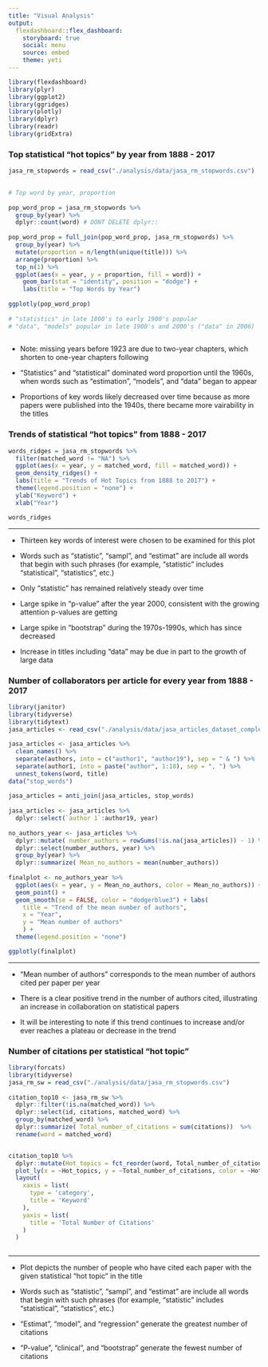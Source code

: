 ```yaml
---
title: "Visual Analysis"
output: 
  flexdashboard::flex_dashboard:
    storyboard: true
    social: menu
    source: embed
    theme: yeti 
---
```


```r
library(flexdashboard)
library(plyr)
library(ggplot2)
library(ggridges)
library(plotly)
library(dplyr)
library(readr)
library(gridExtra)
```

### Top statistical "hot topics" by year from 1888 - 2017

```r

jasa_rm_stopwords = read_csv("./analysis/data/jasa_rm_stopwords.csv")

 
# Top word by year, proportion
 
pop_word_prop = jasa_rm_stopwords %>%
  group_by(year) %>%
  dplyr::count(word) # DONT DELETE dplyr::
  
pop_word_prop = full_join(pop_word_prop, jasa_rm_stopwords) %>% 
  group_by(year) %>% 
  mutate(proportion = n/length(unique(title))) %>%
  arrange(proportion) %>%
  top_n(1) %>%
  ggplot(aes(x = year, y = proportion, fill = word)) +
    geom_bar(stat = "identity", position = "dodge") +
    labs(title = "Top Words by Year")
 
ggplotly(pop_word_prop)
 
# "statistics" in late 1800's to early 1900's popular
# "data", "models" popular in late 1900's and 2000's ("data" in 2006)
 

```

- Note: missing years before 1923 are due to two-year chapters, which shorten to one-year chapters following

- "Statistics" and "statistical" dominated word proportion until the 1960s, when words such as "estimation", "models", and "data" began to appear

- Proportions of key words likely decreased over time because as more papers were published into the 1940s, there became more vairability in the titles

### Trends of statistical "hot topics" from 1888 - 2017

```r

words_ridges = jasa_rm_stopwords %>%
  filter(matched_word != "NA") %>%
  ggplot(aes(x = year, y = matched_word, fill = matched_word)) +
  geom_density_ridges() +
  labs(title = "Trends of Hot Topics from 1888 to 2017") + 
  theme(legend.position = "none") +
  ylab("Keyword") +
  xlab("Year")

words_ridges

```

***

- Thirteen key words of interest were chosen to be examined for this plot 

- Words such as "statistic", "sampl", and "estimat" are include all words that begin with such phrases (for example, "statistic" includes "statistical", "statistics", etc.)

- Only "statistic" has remained relatively steady over time

- Large spike in "p-value" after the year 2000, consistent with the growing attention p-values are getting

- Large spike in "bootstrap" during the 1970s-1990s, which has since decreased

- Increase in titles including "data" may be due in part to the growth of large data

### Number of collaborators per article for every year from 1888 - 2017
    
```r

library(janitor)
library(tidyverse)
library(tidytext)
jasa_articles <- read_csv("./analysis/data/jasa_articles_dataset_complete.csv")
 
jasa_articles <- jasa_articles %>%
  clean_names() %>%
  separate(authors, into = c("author1", "author19"), sep = " & ") %>%
  separate(author1, into = paste("author", 1:18), sep = ", ") %>%
  unnest_tokens(word, title)
data("stop_words")
 
jasa_articles = anti_join(jasa_articles, stop_words)
 
jasa_articles <- jasa_articles %>%
  dplyr::select(`author 1`:author19, year)
 
no_authors_year <- jasa_articles %>%
  dplyr::mutate( number_authors = rowSums(!is.na(jasa_articles)) - 1) %>%
  dplyr::select(number_authors, year) %>%
  group_by(year) %>%
  dplyr::summarize( Mean_no_authors = mean(number_authors))
 
finalplot <- no_authors_year %>%
  ggplot(aes(x = year, y = Mean_no_authors, color = Mean_no_authors)) +
  geom_point() +
  geom_smooth(se = FALSE, color = "dodgerblue3") + labs(
    title = "Trend of the mean number of authors",
    x = "Year",
    y = "Mean number of authors"
    ) +
  theme(legend.position = "none")

ggplotly(finalplot)

```
    
***

- "Mean number of authors" corresponds to the mean number of authors cited per paper per year

- There is a clear positive trend in the number of authors cited, illustrating an increase in collaboration on statistical papers

- It will be interesting to note if this trend continues to increase and/or ever reaches a plateau or decrease in the trend
    
### Number of citations per statistical "hot topic" 

```r

library(forcats)
library(tidyverse)
jasa_rm_sw = read_csv("./analysis/data/jasa_rm_stopwords.csv")
 
citation_top10 <- jasa_rm_sw %>%
  dplyr::filter(!is.na(matched_word)) %>%
  dplyr::select(id, citations, matched_word) %>%
  group_by(matched_word) %>%
  dplyr::summarize( Total_number_of_citations = sum(citations))  %>%
  rename(word = matched_word)


citation_top10 %>% 
  dplyr::mutate(Hot_topics = fct_reorder(word, Total_number_of_citations)) %>% 
  plot_ly(x = ~Hot_topics, y = ~Total_number_of_citations, color = ~Hot_topics, type = "bar") %>%
  layout(
    xaxis = list(
      type = 'category',
      title = 'Keyword'
    ),
    yaxis = list(
      title = 'Total Number of Citations'
    )
  )
 
```

*** 

- Plot depicts the number of people who have cited each paper with the given statistical "hot topic" in the title

- Words such as "statistic", "sampl", and "estimat" are include all words that begin with such phrases (for example, "statistic" includes "statistical", "statistics", etc.)

- "Estimat", "model", and "regression" generate the greatest number of citations

- "P-value", "clinical", and "bootstrap" generate the fewest number of citations
